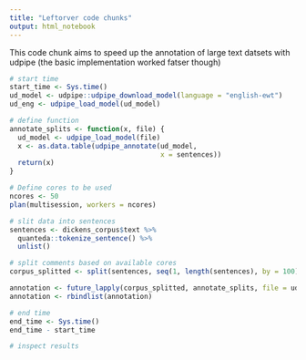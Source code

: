 ```yaml
---
title: "Leftorver code chunks"
output: html_notebook
---
```


This code chunk aims to speed up the annotation of large text datsets with udpipe (the basic implementation worked fatser though)


```r
# start time
start_time <- Sys.time()
ud_model <- udpipe::udpipe_download_model(language = "english-ewt")
ud_eng <- udpipe_load_model(ud_model)

# define function
annotate_splits <- function(x, file) {
  ud_model <- udpipe_load_model(file)
  x <- as.data.table(udpipe_annotate(ud_model, 
                                     x = sentences))
  return(x)
}

# Define cores to be used
ncores <- 50
plan(multisession, workers = ncores)

# slit data into sentences
sentences <- dickens_corpus$text %>%
  quanteda::tokenize_sentence() %>% 
  unlist()

# split comments based on available cores
corpus_splitted <- split(sentences, seq(1, length(sentences), by = 100))

annotation <- future_lapply(corpus_splitted, annotate_splits, file = ud_model$file_model, future.seed=TRUE)
annotation <- rbindlist(annotation)

# end time
end_time <- Sys.time()
end_time - start_time

# inspect results
```


